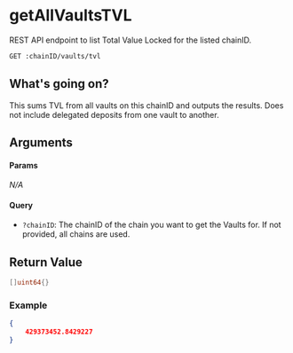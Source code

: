 # getAllVaultsTVL
REST API endpoint to list Total Value Locked for the listed chainID.

```bash
GET :chainID/vaults/tvl
```

## What's going on?
This sums TVL from all vaults on this chainID and outputs the results. Does not include delegated deposits from one vault to another. 

## Arguments
#### Params
*N/A*

#### Query
- `?chainID`: The chainID of the chain you want to get the Vaults for. If not provided, all chains are used.

## Return Value

```go
[]uint64{}
```

### Example
```json
{
	429373452.8429227
}
```